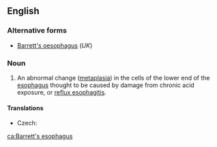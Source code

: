 ==English==
{{wikipedia}}

===Alternative forms===
* [[Barrett's oesophagus]] (''UK'')

===Noun===
{{en-noun|-}}

# {{context|US|pathology|lang=en}} An abnormal change ([[metaplasia]]) in the cells of the lower end of the [[esophagus]] thought to be caused by damage from chronic acid exposure, or [[reflux esophagitis]].

====Translations====
{{trans-top|medical condition}}
* Czech: {{t|cs|Barrettův jícen|m}}
{{trans-mid}}
{{trans-bottom}}

[[ca:Barrett's esophagus]]